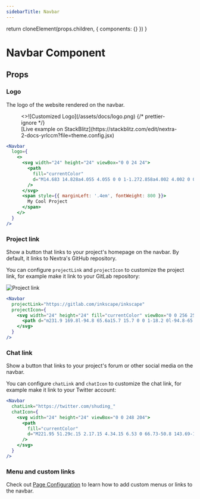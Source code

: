 ```yaml
---
sidebarTitle: Navbar
---
```



  return cloneElement(props.children, {
    components: {}
  })
}

# Navbar Component

## Props

<APIDocs componentName="Navbar" packageName="nextra-theme-docs" />

### Logo

The logo of the website rendered on the navbar.

<figure>
  <>![Customized Logo](/assets/docs/logo.png)</>
  {/* prettier-ignore */}
  <figcaption>[Live example on StackBlitz](https://stackblitz.com/edit/nextra-2-docs-yrlccm?file=theme.config.jsx)</figcaption>
</figure>

```jsx filename="app/layout.jsx"
<Navbar
  logo={
    <>
      <svg width="24" height="24" viewBox="0 0 24 24">
        <path
          fill="currentColor"
          d="M14.683 14.828a4.055 4.055 0 0 1-1.272.858a4.002 4.002 0 0 1-4.875-1.45l-1.658 1.119a6.063 6.063 0 0 0 1.621 1.62a5.963 5.963 0 0 0 2.148.903a6.035 6.035 0 0 0 3.542-.35a6.048 6.048 0 0 0 1.907-1.284c.272-.271.52-.571.734-.889l-1.658-1.119a4.147 4.147 0 0 1-.489.592z M12 2C6.486 2 2 6.486 2 12s4.486 10 10 10s10-4.486 10-10S17.514 2 12 2zm0 2c2.953 0 5.531 1.613 6.918 4H5.082C6.469 5.613 9.047 4 12 4zm0 16c-4.411 0-8-3.589-8-8c0-.691.098-1.359.264-2H5v1a2 2 0 0 0 2 2h2a2 2 0 0 0 2-2h2a2 2 0 0 0 2 2h2a2 2 0 0 0 2-2v-1h.736c.166.641.264 1.309.264 2c0 4.411-3.589 8-8 8z"
        />
      </svg>
      <span style={{ marginLeft: '.4em', fontWeight: 800 }}>
        My Cool Project
      </span>
    </>
  }
/>
```

### Project link

Show a button that links to your project's homepage on the navbar. By default,
it links to Nextra's GitHub repository.

You can configure `projectLink` and `projectIcon` to customize the project link,
for example make it link to your GitLab repository:

![Project link](/assets/docs/project-link.png)

```jsx filename="app/layout.jsx"
<Navbar
  projectLink="https://gitlab.com/inkscape/inkscape"
  projectIcon={
    <svg width="24" height="24" fill="currentColor" viewBox="0 0 256 256">
      <path d="m231.9 169.8l-94.8 65.6a15.7 15.7 0 0 1-18.2 0l-94.8-65.6a16.1 16.1 0 0 1-6.4-17.3L45 50a12 12 0 0 1 22.9-1.1L88.5 104h79l20.6-55.1A12 12 0 0 1 211 50l27.3 102.5a16.1 16.1 0 0 1-6.4 17.3Z" />
    </svg>
  }
/>
```

### Chat link

Show a button that links to your project's forum or other social media on the
navbar.

You can configure `chatLink` and `chatIcon` to customize the chat link, for
example make it link to your Twitter account:

```jsx filename="app/layout.jsx"
<Navbar
  chatLink="https://twitter.com/shuding_"
  chatIcon={
    <svg width="24" height="24" viewBox="0 0 248 204">
      <path
        fill="currentColor"
        d="M221.95 51.29c.15 2.17.15 4.34.15 6.53 0 66.73-50.8 143.69-143.69 143.69v-.04c-27.44.04-54.31-7.82-77.41-22.64 3.99.48 8 .72 12.02.73 22.74.02 44.83-7.61 62.72-21.66-21.61-.41-40.56-14.5-47.18-35.07a50.338 50.338 0 0 0 22.8-.87C27.8 117.2 10.85 96.5 10.85 72.46v-.64a50.18 50.18 0 0 0 22.92 6.32C11.58 63.31 4.74 33.79 18.14 10.71a143.333 143.333 0 0 0 104.08 52.76 50.532 50.532 0 0 1 14.61-48.25c20.34-19.12 52.33-18.14 71.45 2.19 11.31-2.23 22.15-6.38 32.07-12.26a50.69 50.69 0 0 1-22.2 27.93c10.01-1.18 19.79-3.86 29-7.95a102.594 102.594 0 0 1-25.2 26.16z"
      />
    </svg>
  }
/>
```

### Menu and custom links

Check out [Page Configuration](/docs/docs-theme/page-configuration#navbar-items)
to learn how to add custom menus or links to the navbar.

<ToggleVisibilitySection element="`<Navbar>`" property="navbar" />
